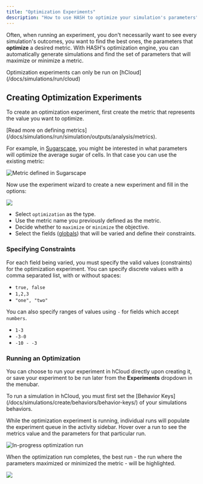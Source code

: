 ```yaml
---
title: "Optimization Experiments"
description: "How to use HASH to optimize your simulation's parameters"
---
```


Often, when running an experiment, you don't necessarily want to see every simulation's outcomes, you want to find the best ones, the parameters that **optimize** a desired metric. With HASH's optimization engine, you can automatically generate simulations and find the set of parameters that will maximize or minimize a metric.

<Hint style="info">
  Optimization experiments can only be run on
  [hCloud](/docs/simulations/run/cloud)
</Hint>

## Creating Optimization Experiments

To create an optimization experiment, first create the metric that represents the value you want to optimize.

<Hint style="info">
  [Read more on defining
  metrics](/docs/simulations/run/simulation/outputs/analysis/metrics).
</Hint>

For example, in [Sugarscape](https://staging.hash.ai/@hash/sugarscape/stable), you might be interested in what parameters will optimize the average sugar of cells. In that case you can use the existing metric:

![Metric defined in Sugarscape](https://cdn-us1.hash.ai/site/docs/image%20%2858%29.png)

Now use the experiment wizard to create a new experiment and fill in the options:

![](https://cdn-us1.hash.ai/site/docs/image%20%2860%29%20%281%29.png)

- Select `optimization` as the type.
- Use the metric name you previously defined as the metric.
- Decide whether to `maximize` or `minimize` the objective.
- Select the fields \([globals](/docs/simulations/create/configuration/)\) that will be varied and define their constraints.

### Specifying Constraints

For each field being varied, you must specify the valid values \(constraints\) for the optimization experiment. You can specify discrete values with a comma separated list, with or without spaces:

- `true, false`
- `1,2,3`
- `"one", "two"`

You can also specify ranges of values using `-` for fields which accept `numbers`.

- `1-3`
- `-3-0`
- `-10 - -3`

### Running an Optimization

You can choose to run your experiment in hCloud directly upon creating it, or save your experiment to be run later from the **Experiments** dropdown in the menubar.

<Hint style="warning">
  To run a simulation in hCloud, you must first set the [Behavior
  Keys](/docs/simulations/create/behaviors/behavior-keys/) of your
  simulations behaviors.
</Hint>

While the optimization experiment is running, individual runs will populate the experiment queue in the activity sidebar. Hover over a run to see the metrics value and the parameters for that particular run.

![In-progress optimization run](https://cdn-us1.hash.ai/site/docs/image%20%2860%29.png)

When the optimization run completes, the best run - the run where the parameters maximized or minimized the metric - will be highlighted.

![](https://cdn-us1.hash.ai/site/docs/image%20%2861%29.png)
